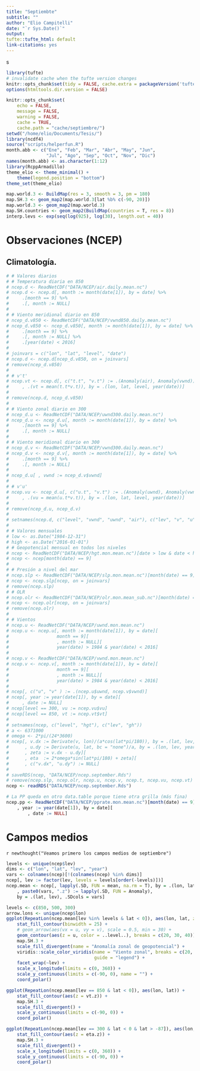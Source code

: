 ```yaml
---
title: "Septiembte"
subtitle: ""
author: "Elio Campitelli"
date: "`r Sys.Date()`"
output:
tufte::tufte_html: default
link-citations: yes
---
```

s
```r
library(tufte)
# invalidate cache when the tufte version changes
knitr::opts_chunk$set(tidy = FALSE, cache.extra = packageVersion('tufte'))
options(htmltools.dir.version = FALSE)

knitr::opts_chunk$set(
    echo = FALSE,
    message = FALSE,
    warning = FALSE,
    cache = TRUE,
    cache.path = "cache/septiembre/")
setwd("/home/elio/Documents/Tesis/")
library(ncdf4)
source("scripts/helperfun.R")
month.abb <- c("Ene", "Feb", "Mar", "Abr", "May", "Jun",
               "Jul", "Ago", "Sep", "Oct", "Nov", "Dic")
names(month.abb) <- as.character(1:12)
library(RcppArmadillo)
theme_elio <- theme_minimal() +
    theme(legend.position = "bottom")
theme_set(theme_elio)

map.world.3 <- BuildMap(res = 3, smooth = 3, pm = 180)
map.SH.3 <- geom_map2(map.world.3[lat %b% c(-90, 20)])
map.world.3 <- geom_map2(map.world.3)
map.SH.countries <- geom_map2(BuildMap(countries = T, res = 8))
interp.levs <- exp(seq(log(925), log(30), length.out = 40))
```


# Observaciones (NCEP)

## Climatología.

```r
# # Valores diarios
# # Temperatura diaria en 850
# ncep.d <- ReadNetCDF("DATA/NCEP/air.daily.mean.nc")
# ncep.d <- ncep.d[, month := month(date[1]), by = date] %>% 
#     .[month == 9] %>% 
#     .[, month := NULL]
# 
# # Viento meridional diario en 850
# ncep_d.v850 <- ReadNetCDF("DATA/NCEP/vwnd850.daily.mean.nc")
# ncep_d.v850 <- ncep_d.v850[, month := month(date[1]), by = date] %>% 
#     .[month == 9] %>% 
#     .[, month := NULL] %>% 
#     .[year(date) < 2016]
# 
# joinvars = c("lon", "lat", "level", "date")
# ncep.d <- ncep.d[ncep_d.v850, on = joinvars]
# remove(ncep_d.v850)
# 
# # v't' 
# ncep.vt <- ncep.d[, c("t.t", "v.t") := .(Anomaly(air), Anomaly(vwnd)), by = .(lon, lat, level)][
#     , .(vt = mean(t.t*v.t)), by = .(lon, lat, level, year(date))]
# 
# remove(ncep.d, ncep_d.v850)
# 
# # Viento zonal diario en 300
# ncep_d.u <- ReadNetCDF("DATA/NCEP/uwnd300.daily.mean.nc")
# ncep_d.u <- ncep_d.u[, month := month(date[1]), by = date] %>% 
#     .[month == 9] %>% 
#     .[, month := NULL]
# 
# # Viento meridional diario en 300
# ncep_d.v <- ReadNetCDF("DATA/NCEP/vwnd300.daily.mean.nc")
# ncep_d.v <- ncep_d.v[, month := month(date[1]), by = date] %>% 
#     .[month == 9] %>% 
#     .[, month := NULL]
# 
# ncep_d.u[ , vwnd := ncep_d.v$vwnd]
# 
# # v'u' 
# ncep.vu <- ncep_d.u[, c("u.t", "v.t") := .(Anomaly(uwnd), Anomaly(vwnd)), by = .(lon, lat, level)][
#     , .(vu = mean(u.t*v.t)), by = .(lon, lat, level, year(date))]
# 
# remove(ncep_d.u, ncep_d.v)
# 
# setnames(ncep.d, c("level", "vwnd", "uwnd", "air"), c("lev", "v", "u", "t"))
# 
# # Valores mensuales
# low <- as.Date("1984-12-31")
# high <- as.Date("2016-01-01")
# # Geopotencial mensual en todos los niveles
# ncep <- ReadNetCDF("DATA/NCEP/hgt.mon.mean.nc")[date > low & date < high]
# ncep <- ncep[month(date) == 9]
# 
# # Presión a nivel del mar
# ncep.slp <- ReadNetCDF("DATA/NCEP/slp.mon.mean.nc")[month(date) == 9][, level := 1000]
# ncep <- ncep.slp[ncep, on = joinvars]
# remove(ncep.slp)
# # OLR
# ncep.olr <- ReadNetCDF("DATA/NCEP/olr.mon.mean_sub.nc")[month(date) == 9][, level := 10]
# ncep <- ncep.olr[ncep, on = joinvars]
# remove(ncep.olr)
# 
# # Vientos
# ncep.u <- ReadNetCDF("DATA/NCEP/uwnd.mon.mean.nc") 
# ncep.u <- ncep.u[, month := month(date[1]), by = date][
#                  month == 9][
#                  , month := NULL][
#                  year(date) > 1984 & year(date) < 2016]
# 
# ncep.v <- ReadNetCDF("DATA/NCEP/vwnd.mon.mean.nc") 
# ncep.v <- ncep.v[, month := month(date[1]), by = date][
#                  month == 9][
#                  , month := NULL][
#                  year(date) > 1984 & year(date) < 2016]
# 
# ncep[, c("u", "v" ) := .(ncep.u$uwnd, ncep.v$vwnd)]
# ncep[, year := year(date[1]), by = date][
#     , date := NULL]
# ncep[level == 300, vu := ncep.vu$vu]
# ncep[level == 850, vt := ncep.vt$vt]
# 
# setnames(ncep, c("level", "hgt"), c("lev", "gh"))
# a <- 6371000
# omega <- 2*pi/(24*3600)
# ncep[, v.dx := Derivate(v, lon)/(a*cos(lat*pi/180)), by = .(lat, lev, year)][
#      , u.dy := Derivate(u, lat, bc = "none")/a, by = .(lon, lev, year)][
#      , zeta := v.dx - u.dy][
#      , eta  := 2*omega*sin(lat*pi/180) + zeta][
#      , c("v.dx", "u.dy") := NULL]
# 
# saveRDS(ncep, "DATA/NCEP/ncep.september.Rds")
# remove(ncep.slp, ncep.olr, ncep.u, ncep.v, ncep.t, ncep.vu, ncep.vt)
ncep <- readRDS("DATA/NCEP/ncep.september.Rds")

# La PP queda en otro data.table porque tiene otra grilla (más fina)
ncep.pp <- ReadNetCDF("DATA/NCEP/pprate.mon.mean.nc")[month(date) == 9][
    , year := year(date[1]), by = date][
        , date := NULL]
```

# Campos medios

`r newthought("Veamos primero los campos medios de septiembre")`

```r
levels <- unique(ncep$lev)
dims <- c("lon", "lat", "lev", "year")
vars <- colnames(ncep)[!(colnames(ncep) %in% dims)]
ncep[, lev := factor(lev, levels = levels[order(-levels)])]
ncep.mean <- ncep[, lapply(.SD, FUN = mean, na.rm = T), by = .(lon, lat, lev), .SDcols = -c("year")][
    , paste0(vars, ".z") := lapply(.SD, FUN = Anomaly), 
    by = .(lat, lev), .SDcols = vars]
```

```r
levels <- c(850, 500, 300)
arrow.lons <- unique(ncep$lon)
ggplot(RepeatLon(ncep.mean[lev %in% levels & lat < 0]), aes(lon, lat, z = gh.z)) +
    stat_fill_contour(binwidth = 25) +
    # geom_arrow(aes(vx = u, vy = v), scale = 0.5, min = 30) +
    geom_contour(aes(z = u, color = ..level..), breaks = c(20, 30, 40)) +
    map.SH.3 +
    scale_fill_divergent(name = "Anomalía zonal de geopotencial") +
    viridis::scale_color_viridis(name = "Viento zonal", breaks = c(20, 30, 40),
                                 guide = "legend") +
    facet_wrap(~lev) +
    scale_x_longitude(limits = c(0, 360)) +
    scale_y_continuous(limits = c(-90, 0), name = "") +
    coord_polar() 
```


```r
ggplot(RepeatLon(ncep.mean[lev == 850 & lat < 0]), aes(lon, lat)) +
    stat_fill_contour(aes(z = vt.z)) +
    map.SH.3 +
    scale_fill_divergent() +
    scale_y_continuous(limits = c(-90, 0)) +
    coord_polar() 
```


```r
ggplot(RepeatLon(ncep.mean[lev == 300 & lat < 0 & lat > -87]), aes(lon, lat)) +
    stat_fill_contour(aes(z = eta.z)) +
    map.SH.3 +
    scale_fill_divergent() +
    scale_x_longitude(limits = c(0, 360)) +
    scale_y_continuous(limits = c(-90, 0)) +
    coord_polar() 
```



```r

```

